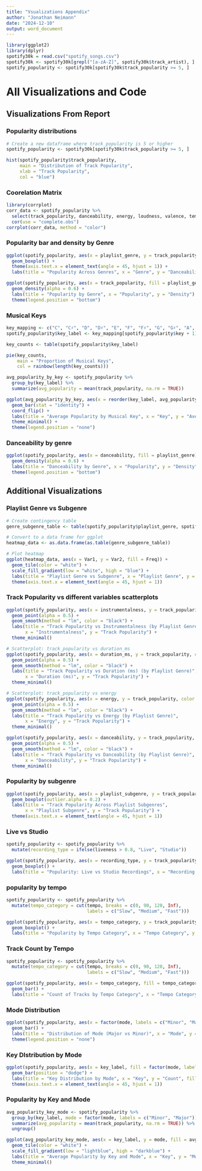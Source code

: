 ```yaml
---
title: "Vsualizations Appendix"
author: "Jonathan Neimann"
date: "2024-12-10"
output: word_document
---
```


```r
library(ggplot2)
library(dplyr)
spotify30k = read.csv("spotify_songs.csv")
spotify30k <- spotify30k[grepl("[a-zA-Z]", spotify30k$track_artist), ]
spotify_popularity <- spotify30k[spotify30k$track_popularity >= 5, ]
```

# All Visualizations and Code 

## Visualizations From Report 

### Popularity distributions 

```r
# Create a new dataframe where track_popularity is 5 or higher
spotify_popularity <- spotify30k[spotify30k$track_popularity >= 5, ]

hist(spotify_popularity$track_popularity, 
     main = "Distribution of Track Popularity", 
     xlab = "Track Popularity", 
     col = "blue")

```

### Coorelation Matrix 

```r
library(corrplot)
corr_data <- spotify_popularity %>%
  select(track_popularity, danceability, energy, loudness, valence, tempo, duration_ms, liveness, instrumentalness, tempo, speechiness, acousticness) %>%
  cor(use = "complete.obs")
corrplot(corr_data, method = "color")
```

### Popularity bar and density by Genre 

```r
ggplot(spotify_popularity, aes(x = playlist_genre, y = track_popularity, fill = playlist_genre)) +
  geom_boxplot() +
  theme(axis.text.x = element_text(angle = 45, hjust = 1)) +
  labs(title = "Popularity Across Genres", x = "Genre", y = "Danceability")

ggplot(spotify_popularity, aes(x = track_popularity, fill = playlist_genre)) +
  geom_density(alpha = 0.6) +
  labs(title = "Popularity by Genre", x = "Popularity", y = "Density") +
  theme(legend.position = "bottom")
```

### Musical Keys

```r
key_mapping <- c("C", "C♯", "D", "D♯", "E", "F", "F♯", "G", "G♯", "A", "A♯", "B")
spotify_popularity$key_label <- key_mapping[spotify_popularity$key + 1]

key_counts <- table(spotify_popularity$key_label)

pie(key_counts, 
    main = "Proportion of Musical Keys", 
    col = rainbow(length(key_counts)))

avg_popularity_by_key <- spotify_popularity %>%
  group_by(key_label) %>%
  summarize(avg_popularity = mean(track_popularity, na.rm = TRUE))

ggplot(avg_popularity_by_key, aes(x = reorder(key_label, avg_popularity), y = avg_popularity, fill = key_label)) +
  geom_bar(stat = "identity") +
  coord_flip() +
  labs(title = "Average Popularity by Musical Key", x = "Key", y = "Average Popularity") +
  theme_minimal() +
  theme(legend.position = "none")
```

### Danceability by genre

```r
ggplot(spotify_popularity, aes(x = danceability, fill = playlist_genre)) +
  geom_density(alpha = 0.6) +
  labs(title = "Danceability by Genre", x = "Popularity", y = "Density") +
  theme(legend.position = "bottom")
```

## Additional Visualizations 

### Playlist Genre vs Subgenre 

```r
# Create contingency table
genre_subgenre_table <- table(spotify_popularity$playlist_genre, spotify_popularity$playlist_subgenre)

# Convert to a data frame for ggplot
heatmap_data <- as.data.frame(as.table(genre_subgenre_table))

# Plot heatmap
ggplot(heatmap_data, aes(x = Var1, y = Var2, fill = Freq)) +
  geom_tile(color = "white") +
  scale_fill_gradient(low = "white", high = "blue") +
  labs(title = "Playlist Genre vs Subgenre", x = "Playlist Genre", y = "Playlist Subgenre") +
  theme(axis.text.x = element_text(angle = 45, hjust = 1))
```

### Track Popularity vs different variables scatterplots

```r
ggplot(spotify_popularity, aes(x = instrumentalness, y = track_popularity, color = playlist_genre)) +
  geom_point(alpha = 0.5) +
  geom_smooth(method = "lm", color = "black") +
  labs(title = "Track Popularity vs Instrumentalness (by Playlist Genre)", 
       x = "Instrumentalness", y = "Track Popularity") +
  theme_minimal()

# Scatterplot: track_popularity vs duration_ms
ggplot(spotify_popularity, aes(x = duration_ms, y = track_popularity, color = playlist_genre)) +
  geom_point(alpha = 0.5) +
  geom_smooth(method = "lm", color = "black") +
  labs(title = "Track Popularity vs Duration (ms) (by Playlist Genre)", 
       x = "Duration (ms)", y = "Track Popularity") +
  theme_minimal()

# Scatterplot: track_popularity vs energy
ggplot(spotify_popularity, aes(x = energy, y = track_popularity, color = playlist_genre)) +
  geom_point(alpha = 0.5) +
  geom_smooth(method = "lm", color = "black") +
  labs(title = "Track Popularity vs Energy (by Playlist Genre)", 
       x = "Energy", y = "Track Popularity") +
  theme_minimal()

ggplot(spotify_popularity, aes(x = danceability, y = track_popularity, color = playlist_genre)) +
  geom_point(alpha = 0.5) +
  geom_smooth(method = "lm", color = "black") +
  labs(title = "Track Popularity vs Danceability (by Playlist Genre)", 
       x = "Danceability", y = "Track Popularity") +
  theme_minimal()
```

### Popularity by subgenre 

```r
ggplot(spotify_popularity, aes(x = playlist_subgenre, y = track_popularity, fill = playlist_subgenre)) +
  geom_boxplot(outlier.alpha = 0.2) +
  labs(title = "Track Popularity Across Playlist Subgenres", 
       x = "Playlist Subgenre", y = "Track Popularity") +
  theme(axis.text.x = element_text(angle = 45, hjust = 1))
```

### Live vs Studio 

```r
spotify_popularity <- spotify_popularity %>%
  mutate(recording_type = ifelse(liveness > 0.8, "Live", "Studio"))

ggplot(spotify_popularity, aes(x = recording_type, y = track_popularity, fill = recording_type)) +
  geom_boxplot() +
  labs(title = "Popularity: Live vs Studio Recordings", x = "Recording Type", y = "Popularity")
```

### popularity by tempo

```r
spotify_popularity <- spotify_popularity %>%
  mutate(tempo_category = cut(tempo, breaks = c(0, 90, 120, Inf), 
                              labels = c("Slow", "Medium", "Fast")))

ggplot(spotify_popularity, aes(x = tempo_category, y = track_popularity, fill = tempo_category)) +
  geom_boxplot() +
  labs(title = "Popularity by Tempo Category", x = "Tempo Category", y = "Popularity")
```

### Track Count by Tempo

```r
spotify_popularity <- spotify_popularity %>%
  mutate(tempo_category = cut(tempo, breaks = c(0, 90, 120, Inf), 
                              labels = c("Slow", "Medium", "Fast")))

ggplot(spotify_popularity, aes(x = tempo_category, fill = tempo_category)) +
  geom_bar() +
  labs(title = "Count of Tracks by Tempo Category", x = "Tempo Category", y = "Count")
```

### Mode Distribution 

```r
ggplot(spotify_popularity, aes(x = factor(mode, labels = c("Minor", "Major")), fill = factor(mode))) +
  geom_bar() +
  labs(title = "Distribution of Mode (Major vs Minor)", x = "Mode", y = "Count") +
  theme(legend.position = "none")
```

### Key DIstribution by Mode

```r
ggplot(spotify_popularity, aes(x = key_label, fill = factor(mode, labels = c("Minor", "Major")))) +
  geom_bar(position = "dodge") +
  labs(title = "Key Distribution by Mode", x = "Key", y = "Count", fill = "Mode") +
  theme(axis.text.x = element_text(angle = 45, hjust = 1))
```

### Popularity by Key and Mode 

```r
avg_popularity_key_mode <- spotify_popularity %>%
  group_by(key_label, mode = factor(mode, labels = c("Minor", "Major"))) %>%
  summarize(avg_popularity = mean(track_popularity, na.rm = TRUE)) %>%
  ungroup()

ggplot(avg_popularity_key_mode, aes(x = key_label, y = mode, fill = avg_popularity)) +
  geom_tile(color = "white") +
  scale_fill_gradient(low = "lightblue", high = "darkblue") +
  labs(title = "Average Popularity by Key and Mode", x = "Key", y = "Mode", fill = "Popularity") +
  theme_minimal()
```


